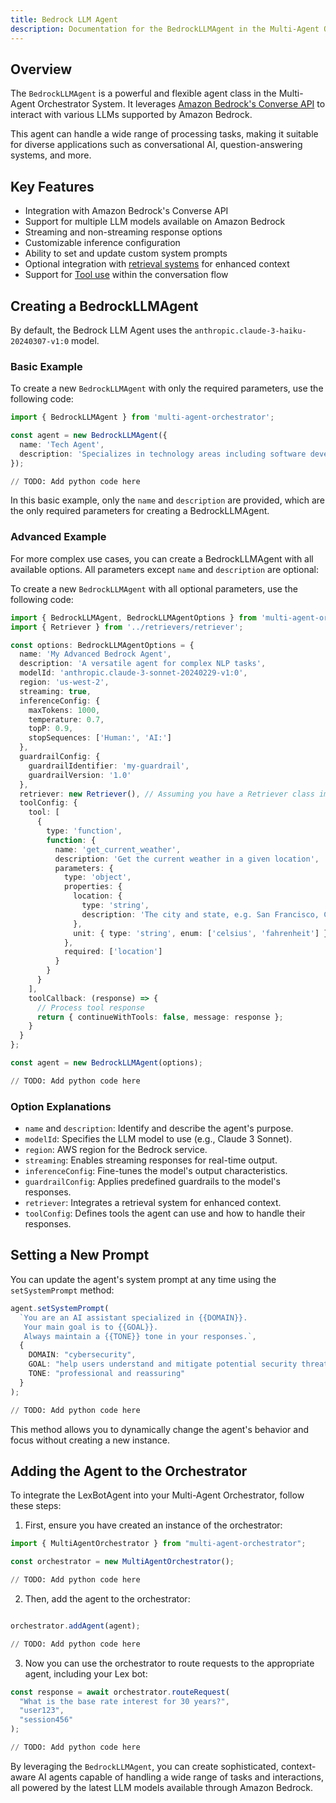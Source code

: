```yaml
---
title: Bedrock LLM Agent
description: Documentation for the BedrockLLMAgent in the Multi-Agent Orchestrator
---
```

## Overview

The `BedrockLLMAgent` is a powerful and flexible agent class in the Multi-Agent Orchestrator System. It leverages [Amazon Bedrock's Converse API](https://docs.aws.amazon.com/bedrock/latest/userguide/conversation-inference.html) to interact with various LLMs supported by Amazon Bedrock.

This agent can handle a wide range of processing tasks, making it suitable for diverse applications such as conversational AI, question-answering systems, and more.

## Key Features

- Integration with Amazon Bedrock's Converse API
- Support for multiple LLM models available on Amazon Bedrock
- Streaming and non-streaming response options
- Customizable inference configuration
- Ability to set and update custom system prompts
- Optional integration with [retrieval systems](/multi-agent-orchestrator/retrievers/overview) for enhanced context
- Support for [Tool use](https://docs.aws.amazon.com/bedrock/latest/userguide/tool-use.html) within the conversation flow

## Creating a BedrockLLMAgent


By default, the Bedrock LLM Agent uses the `anthropic.claude-3-haiku-20240307-v1:0` model.


### Basic Example


To create a new `BedrockLLMAgent` with only the required parameters, use the following code:



<Tabs syncKey="runtime">
  <TabItem label="Typescript"  icon="seti:typescript" color="blue" >

```typescript
import { BedrockLLMAgent } from 'multi-agent-orchestrator';

const agent = new BedrockLLMAgent({
  name: 'Tech Agent',
  description: 'Specializes in technology areas including software development, hardware, AI, cybersecurity, blockchain, cloud computing, emerging tech innovations, and pricing/costs related to technology products and services.'
});
```

  </TabItem>
  <TabItem label="Python" icon="seti:python">

```python
// TODO: Add python code here
```

  </TabItem>
</Tabs>



In this basic example, only the `name` and `description` are provided, which are the only required parameters for creating a BedrockLLMAgent.

### Advanced Example

For more complex use cases, you can create a BedrockLLMAgent with all available options. All parameters except `name` and `description` are optional:


To create a new `BedrockLLMAgent` with all optional parameters, use the following code:


<Tabs syncKey="runtime">
  <TabItem label="Typescript"  icon="seti:typescript" color="blue" >


```typescript
import { BedrockLLMAgent, BedrockLLMAgentOptions } from 'multi-agent-orchestrator';
import { Retriever } from '../retrievers/retriever';

const options: BedrockLLMAgentOptions = {
  name: 'My Advanced Bedrock Agent',
  description: 'A versatile agent for complex NLP tasks',
  modelId: 'anthropic.claude-3-sonnet-20240229-v1:0',
  region: 'us-west-2',
  streaming: true,
  inferenceConfig: {
    maxTokens: 1000,
    temperature: 0.7,
    topP: 0.9,
    stopSequences: ['Human:', 'AI:']
  },
  guardrailConfig: {
    guardrailIdentifier: 'my-guardrail',
    guardrailVersion: '1.0'
  },
  retriever: new Retriever(), // Assuming you have a Retriever class implemented
  toolConfig: {
    tool: [
      {
        type: 'function',
        function: {
          name: 'get_current_weather',
          description: 'Get the current weather in a given location',
          parameters: {
            type: 'object',
            properties: {
              location: {
                type: 'string',
                description: 'The city and state, e.g. San Francisco, CA'
              },
              unit: { type: 'string', enum: ['celsius', 'fahrenheit'] }
            },
            required: ['location']
          }
        }
      }
    ],
    toolCallback: (response) => {
      // Process tool response
      return { continueWithTools: false, message: response };
    }
  }
};

const agent = new BedrockLLMAgent(options);
```

  </TabItem>
  <TabItem label="Python" icon="seti:python">

```python
// TODO: Add python code here
```

  </TabItem>
</Tabs>


### Option Explanations

- `name` and `description`: Identify and describe the agent's purpose.
- `modelId`: Specifies the LLM model to use (e.g., Claude 3 Sonnet).
- `region`: AWS region for the Bedrock service.
- `streaming`: Enables streaming responses for real-time output.
- `inferenceConfig`: Fine-tunes the model's output characteristics.
- `guardrailConfig`: Applies predefined guardrails to the model's responses.
- `retriever`: Integrates a retrieval system for enhanced context.
- `toolConfig`: Defines tools the agent can use and how to handle their responses.

## Setting a New Prompt

You can update the agent's system prompt at any time using the `setSystemPrompt` method:

<Tabs syncKey="runtime">
  <TabItem label="Typescript"  icon="seti:typescript" color="blue" >

```typescript
agent.setSystemPrompt(
  `You are an AI assistant specialized in {{DOMAIN}}.
   Your main goal is to {{GOAL}}.
   Always maintain a {{TONE}} tone in your responses.`,
  {
    DOMAIN: "cybersecurity",
    GOAL: "help users understand and mitigate potential security threats",
    TONE: "professional and reassuring"
  }
);
```
  </TabItem>
  <TabItem label="Python" icon="seti:python">

```python
// TODO: Add python code here
```

  </TabItem>
</Tabs>



This method allows you to dynamically change the agent's behavior and focus without creating a new instance.

## Adding the Agent to the Orchestrator

To integrate the LexBotAgent into your Multi-Agent Orchestrator, follow these steps:

1. First, ensure you have created an instance of the orchestrator:


<Tabs syncKey="runtime">
  <TabItem label="Typescript"  icon="seti:typescript" color="blue" >

```typescript
import { MultiAgentOrchestrator } from "multi-agent-orchestrator";

const orchestrator = new MultiAgentOrchestrator();
```
  </TabItem>
  <TabItem label="Python" icon="seti:python">

```python
// TODO: Add python code here
```

  </TabItem>
</Tabs>


2. Then, add the agent to the orchestrator:


<Tabs syncKey="runtime">
  <TabItem label="Typescript"  icon="seti:typescript" color="blue" >

```typescript

orchestrator.addAgent(agent);
```

  </TabItem>
  <TabItem label="Python" icon="seti:python">

```python
// TODO: Add python code here
```

  </TabItem>
</Tabs>



3. Now you can use the orchestrator to route requests to the appropriate agent, including your Lex bot:


<Tabs syncKey="runtime">
  <TabItem label="Typescript"  icon="seti:typescript" color="blue" >

```typescript
const response = await orchestrator.routeRequest(
  "What is the base rate interest for 30 years?",
  "user123",
  "session456"
);
```

  </TabItem>
  <TabItem label="Python" icon="seti:python">

```python
// TODO: Add python code here
```

  </TabItem>
</Tabs>



By leveraging the `BedrockLLMAgent`, you can create sophisticated, context-aware AI agents capable of handling a wide range of tasks and interactions, all powered by the latest LLM models available through Amazon Bedrock.